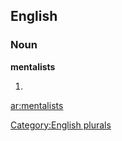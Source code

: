 
==English==

===Noun===
'''mentalists'''

# {{plural of|[[mentalist]]}}

[[Category:English plurals]]

[[ar:mentalists]]